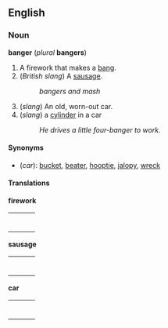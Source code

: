 ==English==
===Noun===
'''banger''' (''plural'' '''bangers''')

#A firework that makes a [[bang]].
#(''British slang'') A [[sausage]].
#:''bangers and mash''
#(''slang'') An old, worn-out car.
#(''slang'') a [[cylinder]] in a car
#:''He drives a little four-banger to work.''

====Synonyms====
*(''car''): [[bucket]], [[beater]], [[hooptie]], [[jalopy]], [[wreck]]

====Translations====

'''firework'''
{| border=0  width=100%
|-
|bgcolor="#FFFFE0" valign=top width=48%|
{|
<!--Put translations for languages from A to I here-->
|}
| width=1% |
|bgcolor="#FFFFE0" valign=top width=48%|
{|
<!--Put translations for languages from J to Z here-->
|}
|}

'''sausage'''
{| border=0  width=100%
|-
|bgcolor="#FFFFE0" valign=top width=48%|
{|
<!--Put translations for languages from A to I here-->
|}
| width=1% |
|bgcolor="#FFFFE0" valign=top width=48%|
{|
<!--Put translations for languages from J to Z here-->
|}
|}

'''car'''
{| border=0  width=100%
|-
|bgcolor="#FFFFE0" valign=top width=48%|
{|
<!--Put translations for languages from A to I here-->
|}
| width=1% |
|bgcolor="#FFFFE0" valign=top width=48%|
{|
<!--Put translations for languages from J to Z here-->
|}
|}